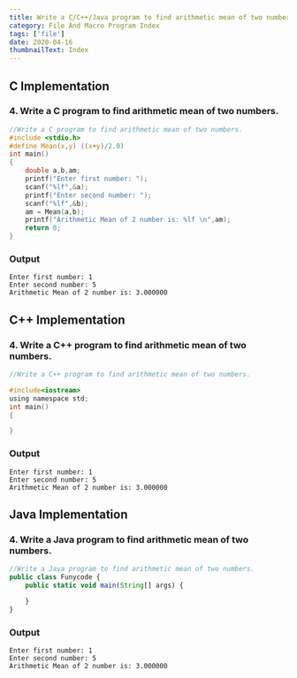 ```yaml
---
title: Write a C/C++/Java program to find arithmetic mean of two numbers.
category: File And Macro Program Index
tags: ['file']
date: 2020-04-16
thumbnailText: Index
---
```


## C Implementation
### 4. Write a C program to find arithmetic mean of two numbers.
```c
//Write a C program to find arithmetic mean of two numbers.
#include <stdio.h>
#define Mean(x,y) ((x+y)/2.0)
int main()
{
    double a,b,am;
    printf("Enter first number: ");
    scanf("%lf",&a);
    printf("Enter second number: ");
    scanf("%lf",&b);
    am = Mean(a,b);
    printf("Arithmetic Mean of 2 number is: %lf \n",am);
    return 0;
}
```
### Output
```
Enter first number: 1
Enter second number: 5
Arithmetic Mean of 2 number is: 3.000000
```

## C++ Implementation
### 4. Write a C++ program to find arithmetic mean of two numbers.
```c
//Write a C++ program to find arithmetic mean of two numbers.

#include<iostream>
using namespace std;
int main()
{

}
```
### Output
```
Enter first number: 1
Enter second number: 5
Arithmetic Mean of 2 number is: 3.000000
```

## Java Implementation
### 4. Write a Java program to find arithmetic mean of two numbers.
```js
//Write a Java program to find arithmetic mean of two numbers.
public class Funycode {
    public static void main(String[] args) {

    }
}
```
### Output
```
Enter first number: 1
Enter second number: 5
Arithmetic Mean of 2 number is: 3.000000
```
